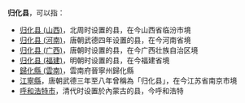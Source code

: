 '''归化县'''，可以指：
*[[归化县_(山西)|归化县 (山西)]]，北周时设置的县，在今山西省临汾市境
*[[归化县_(河南)|归化县 (河南)]]，唐朝武德四年设置的县，在今河南省境
*[[归化县_(广西)|归化县 (广西)]]，唐朝时设置的县，在今广西壮族自治区境
*[[归化县_(福建)|归化县 (福建)]]，明朝时设置的县，在今福建省境
*[[歸化縣_(雲南)|歸化縣 (雲南)]]，雲南府晉寧州歸化縣
*[[江寧縣|江寧縣]]，唐朝武德三年至八年曾稱為「归化县」，在今江苏省南京市境
*[[呼和浩特市|呼和浩特市]]，清代时设置於內蒙古的县，今呼和浩特
{{Disambig|G|Cat=三字中国县名消歧义}}
